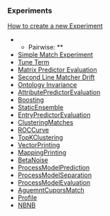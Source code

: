 === Experiments ===
[[https://github.com/shraga89/Ontobuilder-Research-Environment/blob/master/wiki/Create%20a%20new%20Experiment.md|How to create a new Experiment]]

**Pairwise: **
* [[https://github.com/shraga89/Ontobuilder-Research-Environment/blob/master/wiki/SimpleMatch.wiki|Simple Match Experiment]]
* [[https://github.com/shraga89/Ontobuilder-Research-Environment/blob/master/wiki/TuneTerm.wiki|Tune Term]]
* [[https://github.com/shraga89/Ontobuilder-Research-Environment/blob/master/wiki/MatrixPredictEval.wiki|Matrix Predictor Evaluation]]
* [[https://github.com/shraga89/Ontobuilder-Research-Environment/blob/master/wiki/2LMDrift.md|Second Line Matcher Drift]]
* [[https://github.com/shraga89/Ontobuilder-Research-Environment/blob/master/wiki/OntologyInvariance.md|Ontology Invariance]]
* [[AttributePredictorEvaluation|AttributePredictorEvaluation]]
* [[Boosting|Boosting]]
* [[StaticEnsemble|StaticEnsemble]]
* [[EntryPredictorEvaluation|EntryPredictorEvaluation]]
* [[ClusteringMatches|ClusteringMatches]]
* [[ROCCurve|ROCCurve]]
* [[TopKClustering|TopKClustering]]
* [[VectorPrinting|VectorPrinting]]
* [[MappingPrinting|MappingPrinting]]
* [[BetaNoise|BetaNoise]]
* [[ProcessModelPrediction|ProcessModelPrediction]]
* [[ProcessModelSeparation|ProcessModelSeparation]]
* [[ProcessModelEvaluation|ProcessModelEvaluation]]
* [[AguemntCuporsMatch|AguemntCuporsMatch]]
* [[Profile|Profile]]
* [[NBNB|NBNB]]
